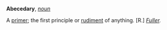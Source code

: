 '''Abecedary''', ''[[noun (part of speech)|noun]]''

A [[primer]]; the first principle or [[rudiment]] of anything. [R.] ''[[Fuller (source)|Fuller]].''
